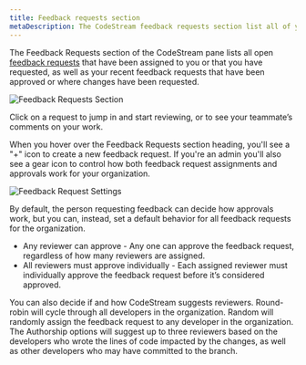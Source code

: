 ```yaml
---
title: Feedback requests section
metaDescription: The CodeStream feedback requests section list all of your open feedback requests.
---
```


The Feedback Requests section of the CodeStream pane lists all open [feedback
requests](../workflow/feedback-requests) that have been assigned to you or that
you have requested, as well as your recent feedback requests that have been
approved or where changes have been requested. 

![Feedback Requests Section](../assets/images/FRSection1.png)

Click on a request to jump in and start reviewing, or to see your teammate’s
comments on your work.

When you hover over the Feedback Requests section heading, you'll see a "+" icon
to create a new feedback request. If you're an admin you'll also see a gear
icon to control how both feedback request assignments and approvals work for
your organization. 

![Feedback Request Settings](../assets/images/FRTeamSettings.png)

By default, the person requesting feedback can decide how approvals work, but
you can, instead, set a default behavior for all feedback requests for the
organization.

* Any reviewer can approve - Any one can approve the feedback request,
  regardless of how many reviewers are assigned.
* All reviewers must approve individually - Each assigned reviewer must
  individually approve the feedback request before it’s considered approved.

You can also decide if and how CodeStream suggests reviewers. Round-robin will
cycle through all developers in the organization. Random will randomly assign
the feedback request to any developer in the organization. The Authorship
options will suggest up to three reviewers based on the developers who wrote the
lines of code impacted by the changes, as well as other developers who may have
committed to the branch.